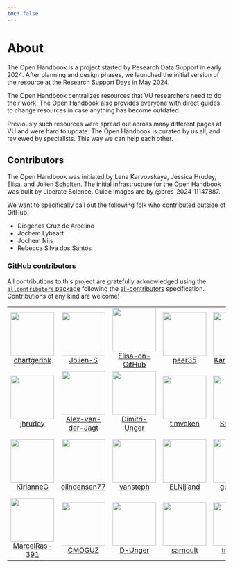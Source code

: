```yaml
---
toc: false
---
```


# About

The Open Handbook is a project started by Research Data Support in early 2024. After planning and design phases, we launched the initial version of the resource at the Research Support Days in May 2024.

The Open Handbook centralizes resources that VU researchers need to do their work. The Open Handbook also provides everyone with direct guides to change resources in case anything has become outdated.

Previously such resources were spread out across many different pages at VU and were hard to update. The Open Handbook is curated by us all, and reviewed by specialists. This way we can help each other.

## Contributors

The Open Handbook was initiated by Lena Karvovskaya, Jessica Hrudey, Elisa, and Jolien Scholten. The initial infrastructure for the Open Handbook was built by Liberate Science. Guide images are by @bres_2024_11147887.

We want to specifically call out the following folk who contributed outside of GitHub:

* Diogenes Cruz de Arcelino
* Jochem Lybaart
* Jochem Nijs
* Rebecca Silva dos Santos

### GitHub contributors 






<!-- ALL-CONTRIBUTORS-LIST:START - Do not remove or modify this section -->
<!-- prettier-ignore-start -->
<!-- markdownlint-disable -->

All contributions to this project are gratefully acknowledged using the [`allcontributors` package](https://github.com/ropensci/allcontributors) following the [all-contributors](https://allcontributors.org) specification. Contributions of any kind are welcome!

<table>

<tr>
<td align="center">
<a href="https://github.com/chartgerink">
<img src="https://avatars.githubusercontent.com/u/2946344?v=4" width="100px;" alt=""/>
</a><br>
<a href="https://github.com/ubvu/open-handbook/commits?author=chartgerink">chartgerink</a>
</td>
<td align="center">
<a href="https://github.com/Jolien-S">
<img src="https://avatars.githubusercontent.com/u/142608800?v=4" width="100px;" alt=""/>
</a><br>
<a href="https://github.com/ubvu/open-handbook/commits?author=Jolien-S">Jolien-S</a>
</td>
<td align="center">
<a href="https://github.com/Elisa-on-GitHub">
<img src="https://avatars.githubusercontent.com/u/78543806?v=4" width="100px;" alt=""/>
</a><br>
<a href="https://github.com/ubvu/open-handbook/commits?author=Elisa-on-GitHub">Elisa-on-GitHub</a>
</td>
<td align="center">
<a href="https://github.com/peer35">
<img src="https://avatars.githubusercontent.com/u/5236397?v=4" width="100px;" alt=""/>
</a><br>
<a href="https://github.com/ubvu/open-handbook/commits?author=peer35">peer35</a>
</td>
<td align="center">
<a href="https://github.com/Karvovskaya">
<img src="https://avatars.githubusercontent.com/u/44666630?v=4" width="100px;" alt=""/>
</a><br>
<a href="https://github.com/ubvu/open-handbook/commits?author=Karvovskaya">Karvovskaya</a>
</td>
<td align="center">
<a href="https://github.com/meronvermaas">
<img src="https://avatars.githubusercontent.com/u/37903632?v=4" width="100px;" alt=""/>
</a><br>
<a href="https://github.com/ubvu/open-handbook/commits?author=meronvermaas">meronvermaas</a>
</td>
<td align="center">
<a href="https://github.com/jensdebruijn">
<img src="https://avatars.githubusercontent.com/u/2176353?v=4" width="100px;" alt=""/>
</a><br>
<a href="https://github.com/ubvu/open-handbook/commits?author=jensdebruijn">jensdebruijn</a>
</td>
</tr>


<tr>
<td align="center">
<a href="https://github.com/jhrudey">
<img src="https://avatars.githubusercontent.com/u/35424147?v=4" width="100px;" alt=""/>
</a><br>
<a href="https://github.com/ubvu/open-handbook/commits?author=jhrudey">jhrudey</a>
</td>
<td align="center">
<a href="https://github.com/Alex-van-der-Jagt">
<img src="https://avatars.githubusercontent.com/u/107620785?v=4" width="100px;" alt=""/>
</a><br>
<a href="https://github.com/ubvu/open-handbook/commits?author=Alex-van-der-Jagt">Alex-van-der-Jagt</a>
</td>
<td align="center">
<a href="https://github.com/Dimitri-Unger">
<img src="https://avatars.githubusercontent.com/u/133665021?v=4" width="100px;" alt=""/>
</a><br>
<a href="https://github.com/ubvu/open-handbook/commits?author=Dimitri-Unger">Dimitri-Unger</a>
</td>
<td align="center">
<a href="https://github.com/timveken">
<img src="https://avatars.githubusercontent.com/u/127443807?v=4" width="100px;" alt=""/>
</a><br>
<a href="https://github.com/ubvu/open-handbook/commits?author=timveken">timveken</a>
</td>
<td align="center">
<a href="https://github.com/Sergi095">
<img src="https://avatars.githubusercontent.com/u/90449301?v=4" width="100px;" alt=""/>
</a><br>
<a href="https://github.com/ubvu/open-handbook/commits?author=Sergi095">Sergi095</a>
</td>
<td align="center">
<a href="https://github.com/TMHofstra">
<img src="https://avatars.githubusercontent.com/u/171931947?v=4" width="100px;" alt=""/>
</a><br>
<a href="https://github.com/ubvu/open-handbook/commits?author=TMHofstra">TMHofstra</a>
</td>
<td align="center">
<a href="https://github.com/imartorelli">
<img src="https://avatars.githubusercontent.com/u/54712145?v=4" width="100px;" alt=""/>
</a><br>
<a href="https://github.com/ubvu/open-handbook/commits?author=imartorelli">imartorelli</a>
</td>
</tr>


<tr>
<td align="center">
<a href="https://github.com/KirianneG">
<img src="https://avatars.githubusercontent.com/u/188169814?v=4" width="100px;" alt=""/>
</a><br>
<a href="https://github.com/ubvu/open-handbook/commits?author=KirianneG">KirianneG</a>
</td>
<td align="center">
<a href="https://github.com/olindensen77">
<img src="https://avatars.githubusercontent.com/u/188169248?v=4" width="100px;" alt=""/>
</a><br>
<a href="https://github.com/ubvu/open-handbook/commits?author=olindensen77">olindensen77</a>
</td>
<td align="center">
<a href="https://github.com/vansteph">
<img src="https://avatars.githubusercontent.com/u/102951422?u=01c1b894fd1d9c3d2a40bba6dad86a5475227693&v=4" width="100px;" alt=""/>
</a><br>
<a href="https://github.com/ubvu/open-handbook/commits?author=vansteph">vansteph</a>
</td>
<td align="center">
<a href="https://github.com/ELNijland">
<img src="https://avatars.githubusercontent.com/u/188165732?v=4" width="100px;" alt=""/>
</a><br>
<a href="https://github.com/ubvu/open-handbook/commits?author=ELNijland">ELNijland</a>
</td>
<td align="center">
<a href="https://github.com/gus-mxx">
<img src="https://avatars.githubusercontent.com/u/143746708?u=b6552cd8b1dcd92976cd30bccbdc3283908e7e5b&v=4" width="100px;" alt=""/>
</a><br>
<a href="https://github.com/ubvu/open-handbook/commits?author=gus-mxx">gus-mxx</a>
</td>
<td align="center">
<a href="https://github.com/emilybarabas-vu">
<img src="https://avatars.githubusercontent.com/u/169783490?v=4" width="100px;" alt=""/>
</a><br>
<a href="https://github.com/ubvu/open-handbook/commits?author=emilybarabas-vu">emilybarabas-vu</a>
</td>
<td align="center">
<a href="https://github.com/reinout538">
<img src="https://avatars.githubusercontent.com/u/78550421?v=4" width="100px;" alt=""/>
</a><br>
<a href="https://github.com/ubvu/open-handbook/commits?author=reinout538">reinout538</a>
</td>
</tr>


<tr>
<td align="center">
<a href="https://github.com/MarcelRas-391">
<img src="https://avatars.githubusercontent.com/u/188169871?v=4" width="100px;" alt=""/>
</a><br>
<a href="https://github.com/ubvu/open-handbook/commits?author=MarcelRas-391">MarcelRas-391</a>
</td>
<td align="center">
<a href="https://github.com/CMOGUZ">
<img src="https://avatars.githubusercontent.com/u/183478816?v=4" width="100px;" alt=""/>
</a><br>
<a href="https://github.com/ubvu/open-handbook/commits?author=CMOGUZ">CMOGUZ</a>
</td>
<td align="center">
<a href="https://github.com/D-Unger">
<img src="https://avatars.githubusercontent.com/u/78490337?v=4" width="100px;" alt=""/>
</a><br>
<a href="https://github.com/ubvu/open-handbook/commits?author=D-Unger">D-Unger</a>
</td>
<td align="center">
<a href="https://github.com/sarnoult">
<img src="https://avatars.githubusercontent.com/u/31313050?v=4" width="100px;" alt=""/>
</a><br>
<a href="https://github.com/ubvu/open-handbook/commits?author=sarnoult">sarnoult</a>
</td>
<td align="center">
<a href="https://github.com/tmunker">
<img src="https://avatars.githubusercontent.com/u/110609206?v=4" width="100px;" alt=""/>
</a><br>
<a href="https://github.com/ubvu/open-handbook/commits?author=tmunker">tmunker</a>
</td>
<td align="center">
<a href="https://github.com/Kostusas">
<img src="https://avatars.githubusercontent.com/u/54437487?u=f6aba6f76c36473bd93e547b0f5e46b33782df96&v=4" width="100px;" alt=""/>
</a><br>
<a href="https://github.com/ubvu/open-handbook/commits?author=Kostusas">Kostusas</a>
</td>
</tr>

</table>

<!-- markdownlint-enable -->
<!-- prettier-ignore-end -->
<!-- ALL-CONTRIBUTORS-LIST:END -->






